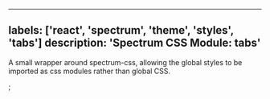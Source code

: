 

---
labels: ['react', 'spectrum', 'theme', 'styles', 'tabs']
description: 'Spectrum CSS Module: tabs'
---


A small wrapper around spectrum-css, allowing the global
styles to be imported as css modules rather than global CSS.

<CSSModulePreview styles={styles} />;
